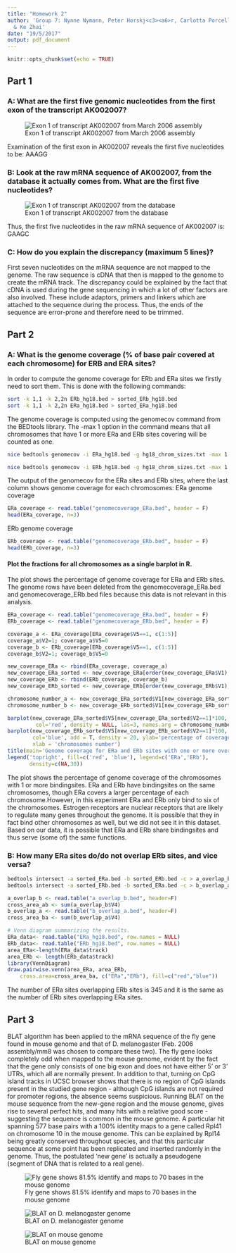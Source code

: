 ```yaml
---
title: "Homework 2"
author: 'Group 7: Nynne Nymann, Peter Horskj<c3><a6>r, Carlotta Porcelli, Max Tomlinson
  & Ke Zhai'
date: "19/5/2017"
output: pdf_document
---
```


```r
knitr::opts_chunk$set(echo = TRUE)
```
## Part 1
### A: What are the first five genomic nucleotides from the first exon of the transcript AK002007?
![Exon 1 of transcript AK002007 from March 2006 assembly](1a.png)

Examination of the first exon in AK002007 reveals the first five nucleotides to be: AAAGG

### B: Look at the raw mRNA sequence of AK002007, from the database it actually comes from. What are the first five nucleotides? 
![Exon 1 of transcript AK002007 from the database](1b.png)

Thus, the first five nucleotides in the raw mRNA sequence of AK002007 is: GAAGC

### C: How do you explain the discrepancy (maximum 5 lines)?
First seven nucleotides on the mRNA sequence are not mapped to the genome. 
The raw sequence is cDNA that then is mapped to the genome to create the mRNA track. 
The discrepancy could be explained by the fact that cDNA is used during the gene sequencing in which a lot of other factors are also involved. These include adaptors, primers and linkers which are attached to the sequence during the process. Thus, the ends of the sequence are error-prone and therefore need to be trimmed.

## Part 2
### A: What is the genome coverage (% of base pair covered at each chromosome) for ERB and ERA sites?
In order to compute the genome coverage for ERb and ERa sites we firstly need to sort them. This is done with the following commands:
```bash
sort -k 1,1 -k 2,2n ERb_hg18.bed > sorted_ERb_hg18.bed
sort -k 1,1 -k 2,2n ERa_hg18.bed > sorted_ERa_hg18.bed
```

The genome coverage is computed using the genomecov command from the BEDtools library.
The -max 1 option in the command means that all chromosomes that have 1 or more ERa and ERb sites covering will be counted as one.
```bash
nice bedtools genomecov -i ERa_hg18.bed -g hg18_chrom_sizes.txt -max 1
```

```bash
nice bedtools genomecov -i ERb_hg18.bed -g hg18_chrom_sizes.txt -max 1
```

The output of the genomecov for the ERa sites and ERb sites, where the last column shows genome coverage for each chromosomes: 
ERa genome coverage
```r
ERa_coverage <- read.table("genomecoverage_ERa.bed", header = F)
head(ERa_coverage, n=3)
```

ERb genome coverage
```r
ERb_coverage <- read.table("genomecoverage_ERb.bed", header = F)
head(ERb_coverage, n=3)
```

#### Plot the fractions for all chromosomes as a single barplot in R.
The plot shows the percentage of genome coverage for ERa and ERb sites. 
The genome rows have been deleted from the genomecoverage_ERa.bed and genomecoverage_ERb.bed files because this data is not relevant in this analysis. 

```r
ERa_coverage <- read.table("genomecoverage_ERa.bed", header = F)
ERb_coverage <- read.table("genomecoverage_ERb.bed", header = F)

coverage_a <- ERa_coverage[ERa_coverage$V5==1, c(1:5)]
coverage_a$V2=1; coverage_a$V5=0
coverage_b <- ERb_coverage[ERb_coverage$V5==1, c(1:5)]
coverage_b$V2=1; coverage_b$V5=0

new_coverage_ERa <- rbind(ERa_coverage, coverage_a)
new_coverage_ERa_sorted <- new_coverage_ERa[order(new_coverage_ERa$V1),]
new_coverage_ERb <- rbind(ERb_coverage, coverage_b)
new_coverage_ERb_sorted <- new_coverage_ERb[order(new_coverage_ERb$V1),]

chromosome_number_a <- new_coverage_ERa_sorted$V1[new_coverage_ERa_sorted$V2==1] # labels
chromosome_number_b <- new_coverage_ERb_sorted$V1[new_coverage_ERb_sorted$V2==1] #labels

barplot(new_coverage_ERa_sorted$V5[new_coverage_ERa_sorted$V2==1]*100, 
         col='red', density = NULL, las=3, names.arg = chromosome_number_a)
barplot(new_coverage_ERb_sorted$V5[new_coverage_ERb_sorted$V2==1]*100, 
        col='blue', add = T, density = 20, ylab='percentage of coverage %', 
        xlab = 'chromosomes number')
title(main='Genome coverage for ERa and ERb sites with one or more overlaps')
legend('topright', fill=c('red', 'blue'), legend=c('ERa','ERb'),
       density=c(NA,30))
```

The plot shows the percentage of genome coverage of the chromosomes with 1 or more bindingsites.
ERa and ERb have bindingsites on the same chromosomes, though ERa covers a larger percentage of each chromosome.However, in this experiment ERa and ERb only bind to six of the chromosomes. Estrogen receptors are nuclear receptors that are likely to regulate many genes throughout the genome. It is possible that they in fact bind other chromosomes as well, but we did not see it in this dataset.
Based on our data, it is possible that ERa and ERb share bindingsites and thus serve (some of) the same functions.

### B: How many ERa sites do/do not overlap ERb sites, and vice versa?
```bash
bedtools intersect -a sorted_ERa.bed -b sorted_ERb.bed -c > a_overlap_b.bed
bedtools intersect -a sorted_ERb.bed -b sorted_ERa.bed -c > b_overlap_a.bed
```

```r
a_overlap_b <- read.table("a_overlap_b.bed", header=F)
cross_area_ab <- sum(a_overlap_b$V4)
b_overlap_a <- read.table("b_overlap_a.bed", header=F)
cross_area_ba <- sum(b_overlap_a$V4)

# Venn diagram summarizing the results.
ERa_data<- read.table("ERa_hg18.bed", row.names = NULL)
ERb_data<- read.table("ERb_hg18.bed", row.names = NULL)
area_ERa<-length(ERa_data$track)
area_ERb <- length(ERb_data$track)
library(VennDiagram)
draw.pairwise.venn(area_ERa, area_ERb, 
    cross.area=cross_area_ba, c("ERa","ERb"), fill=c("red","blue"))
```
The number of ERa sites overlapping ERb sites is 345 and it is the same as the number of ERb sites overlapping ERa sites. 

## Part 3
BLAT algorithm has been applied to the mRNA sequence of the fly gene found in mouse genome and that of D. melanogaster (Feb. 2006 assembly/mm8 was chosen to compare these two).
The fly gene looks completely odd when mapped to the mouse genome, evident by the fact that the gene only consists of one big exon and does not have either 5' or 3' UTRs, which all are normally present. In addition to that, turning on CpG island tracks in UCSC browser shows that there is no region of CpG islands present in the studied gene region - although CpG islands are not required for promoter regions, the absence seems suspicious. 
Running BLAT on the mouse sequence from the new-gene region and the mouse genome, gives rise to several perfect hits, and many hits with a relative good score - suggesting the sequence is common in the mouse genome. A particular hit spanning 577 base pairs with a 100% identity maps to a gene called Rpl41 on chromosome 10 in the mouse genome. 
This can be explained by Rpl14 being greatly conserved throughout species, and that this particular sequence at some point has been replicated and inserted randomly in the genome. Thus, the postulated 'new gene' is actually a pseudogene (segment of DNA that is related to a real gene). 

![Fly gene shows 81.5% identify and maps to 70 bases in the mouse genome](3a.png)

![BLAT on D. melanogaster genome](3b.png)

![BLAT on mouse genome](3c.png)
